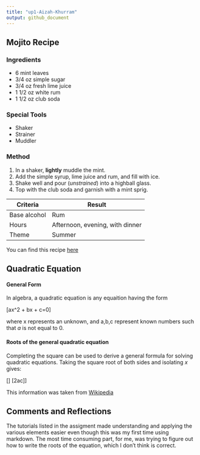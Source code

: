 ```yaml
---
title: "up1-Aizah-Khurram"
output: github_document
---
```


## Mojito Recipe

### Ingredients
* 6 mint leaves
* 3/4 oz simple sugar
* 3/4 oz fresh lime juice
* 1 1/2 oz white rum
* 1 1/2 oz club soda

### Special Tools
* Shaker
* Strainer
* Muddler

### Method
1. In a shaker, **lightly** muddle the mint.
2. Add the simple syrup, lime juice and rum, and fill with ice.
3. Shake well and pour (*unstrained*) into a highball glass.
4. Top with the club soda and garnish with a mint sprig.

|Criteria     | Result|
|--------     | -------|
|Base alcohol | Rum|
|Hours        | Afternoon, evening, with dinner|
|Theme        | Summer|

You can find this recipe [here](https://www.liquor.com/recipes/mojito/#gs.46XRbqo)

## Quadratic Equation

#### General Form
In algebra, a quadratic equation is any equaition having the form 

\[ax^2 + bx + c=0\]

where x represents an unknown, and a,b,c represent known numbers such that *a* is not equal to 0. 

#### Roots of the general quadratic equation
Completing the square can be used to derive a general formula for solving quadratic equations. Taking the square root of both sides and isolating *x* gives:

\[\frac [b^2 +- sqrt [b^2 -4ac]] [2ac]]

This information was taken from [Wikipedia](https://en.wikipedia.org/wiki/Quadratic_equation)

## Comments and Reflections

The tutorials listed in the assigment made understanding and applying the various elements easier even though this was my first time using markdown. The most time consuming part, for me, was trying to figure out how to write the roots of the equation, which I don't think is correct. 




